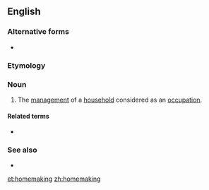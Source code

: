 {{also|home-making}}
==English==

===Alternative forms===
* {{l|en|home-making}}

===Etymology===
{{compound|home|making|lang=en}}

===Noun===
{{en-noun|-|s}}

# The [[management]] of a [[household]] considered as an [[occupation]].

====Related terms====
* {{l|en|homemaker}}

===See also===
* {{l|en|household arts}}

[[et:homemaking]]
[[zh:homemaking]]